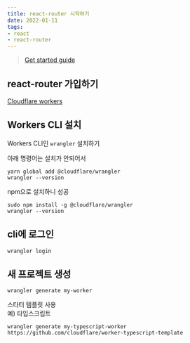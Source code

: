 ```yaml
---
title: react-router 시작하기
date: 2022-01-11
tags: 
- react
- react-router
---
```


> [Get started guide](https://developers.cloudflare.com/workers/get-started/guide)

## react-router 가입하기

[Cloudflare workers](https://dash.cloudflare.com/sign-up/workers)

## Workers CLI 설치

Workers CLI인 `wrangler` 설치하기  

아래 명령어는 설치가 안되어서  

```shell
yarn global add @cloudflare/wrangler
wrangler --version
```

npm으로 설치하니 성공

```shell
sudo npm install -g @cloudflare/wrangler
wrangler --version
```

## cli에 로그인

```shell
wrangler login
```

## 새 프로젝트 생성

```shell
wrangler generate my-worker
```

스타터 템플릿 사용  
예) 타입스크립트

```shell
wrangler generate my-typescript-worker https://github.com/cloudflare/worker-typescript-template
```